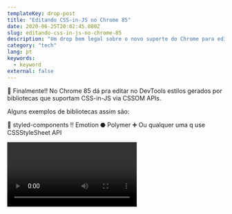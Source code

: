 ```yaml
---
templateKey: drop-post
title: "Editando CSS-in-JS no Chrome 85"
date: 2020-06-25T20:02:45.080Z
slug: editando-css-in-js-no-chrome-85
description: "Um drop bem legal sobre o novo suporte do Chrome para edição de estilos CSS-in-JS."
category: "tech"
lang: pt
keywords:
  - keyword
external: false
---
```



<Drop>

🤩 Finalmente!! No Chrome 85 dá pra editar no DevTools estilos gerados por bibliotecas que suportam CSS-in-JS via CSSOM APIs.

Alguns exemplos de bibliotecas assim são:

💅 styled-components
‼️ Emotion
⬣ Polymer
➕ Ou qualquer uma q use CSSStyleSheet API

<Video src="https://developers.google.com/web/updates/images/2020/06/css-in-js.mp4" />

</Drop>
